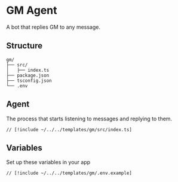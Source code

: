 # GM Agent

A bot that replies GM to any message.

## Structure

```
gm/
├── src/
│   ├── index.ts
├── package.json
├── tsconfig.json
└── .env
```

## Agent

The process that starts listening to messages and replying to them.

```tsx [src/index.ts]
// [!include ~/../../templates/gm/src/index.ts]
```

## Variables

Set up these variables in your app

```bash [cmd]
// [!include ~/../../templates/gm/.env.example]
```
